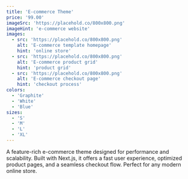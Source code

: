 ```yaml
---
title: 'E-commerce Theme'
price: '99.00'
imageSrc: 'https://placehold.co/800x800.png'
imageHint: 'e-commerce website'
images:
  - src: 'https://placehold.co/800x800.png'
    alt: 'E-commerce template homepage'
    hint: 'online store'
  - src: 'https://placehold.co/800x800.png'
    alt: 'E-commerce product grid'
    hint: 'product grid'
  - src: 'https://placehold.co/800x800.png'
    alt: 'E-commerce checkout page'
    hint: 'checkout process'
colors:
  - 'Graphite'
  - 'White'
  - 'Blue'
sizes:
  - 'S'
  - 'M'
  - 'L'
  - 'XL'
---
```

A feature-rich e-commerce theme designed for performance and scalability. Built with Next.js, it offers a fast user experience, optimized product pages, and a seamless checkout flow. Perfect for any modern online store.
